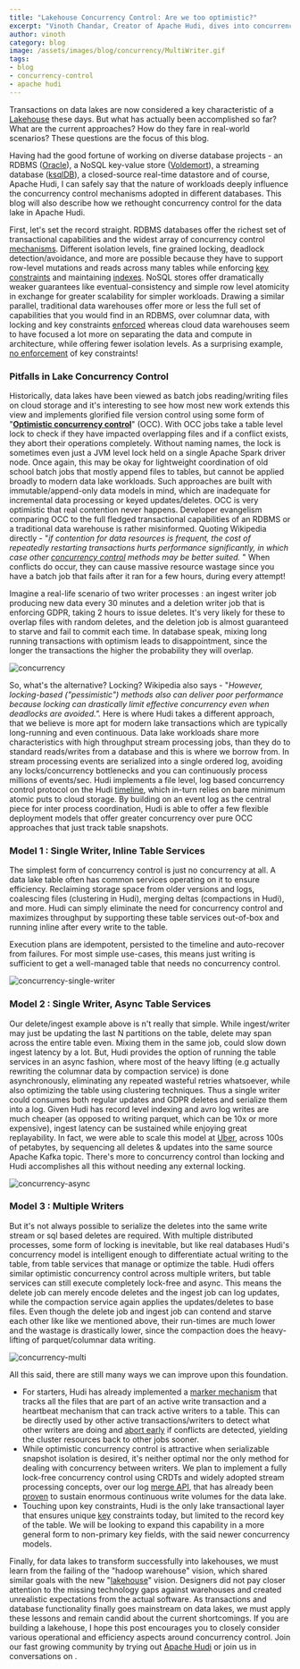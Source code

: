 ```yaml
---
title: "Lakehouse Concurrency Control: Are we too optimistic?"
excerpt: "Vinoth Chandar, Creator of Apache Hudi, dives into concurrency control mechanisms"
author: vinoth
category: blog
image: /assets/images/blog/concurrency/MultiWriter.gif
tags:
- blog
- concurrency-control
- apache hudi
---
```



Transactions on data lakes are now considered a key characteristic of a [Lakehouse](https://hudi.apache.org/blog/2024/07/11/what-is-a-data-lakehouse/) these days. But what has actually been accomplished so far? What are the current approaches? How do they fare in real-world scenarios? These questions are the focus of this blog.

<!--truncate-->

Having had the good fortune of working on diverse database projects - an RDBMS ([Oracle](https://www.oracle.com/database/)), a NoSQL key-value store ([Voldemort](https://www.slideshare.net/vinothchandar/voldemort-prototype-to-production-nectar-edits)), a streaming database ([ksqlDB](https://www.confluent.io/blog/ksqldb-pull-queries-high-availability/)), a closed-source real-time datastore and of course, Apache Hudi, I can safely say that the nature of workloads deeply influence the concurrency control mechanisms adopted in different databases. This blog will also describe how we rethought concurrency control for the data lake in Apache Hudi.

First, let's set the record straight. RDBMS databases offer the richest set of transactional capabilities and the widest array of concurrency control [mechanisms](https://dev.mysql.com/doc/refman/5.7/en/innodb-locking-transaction-model.html). Different isolation levels, fine grained locking, deadlock detection/avoidance, and more are possible because they have to support row-level mutations and reads across many tables while enforcing [key constraints](https://dev.mysql.com/doc/refman/8.0/en/create-table-foreign-keys.html) and maintaining [indexes](https://dev.mysql.com/doc/refman/8.0/en/create-table-secondary-indexes.html). NoSQL stores offer dramatically weaker guarantees like eventual-consistency and simple row level atomicity in exchange for greater scalability for simpler workloads. Drawing a similar parallel, traditional data warehouses offer more or less the full set of capabilities that you would find in an RDBMS, over columnar data, with locking and key constraints [enforced](https://docs.teradata.com/r/a8IdS6iVHR77Z9RrIkmMGg/wFPZS4jwZgSG21GnOIpEsw) whereas cloud data warehouses seem to have focused a lot more on separating the data and compute in architecture, while offering fewer isolation levels. As a surprising example, [no enforcement](https://docs.snowflake.com/en/sql-reference/constraints-overview.html#supported-constraint-types) of key constraints!

### Pitfalls in Lake Concurrency Control

Historically, data lakes have been viewed as batch jobs reading/writing files on cloud storage and it's interesting to see how most new work extends this view and implements glorified file version control using some form of "[**Optimistic concurrency control**](https://en.wikipedia.org/wiki/Optimistic_concurrency_control)" (OCC). With OCC jobs take a table level lock to check if they have impacted overlapping files and if a conflict exists, they abort their operations completely. Without naming names, the lock is sometimes even just a JVM level lock held on a single Apache Spark driver node. Once again, this may be okay for lightweight coordination of old school batch jobs that mostly append files to tables, but cannot be applied broadly to modern data lake workloads. Such approaches are built with immutable/append-only data models in mind, which are inadequate for incremental data processing or keyed updates/deletes. OCC is very optimistic that real contention never happens. Developer evangelism comparing OCC to the full fledged transactional capabilities of an RDBMS or a traditional data warehouse is rather misinformed. Quoting Wikipedia directly - "_if contention for data resources is frequent, the cost of repeatedly restarting transactions hurts performance significantly, in which case other_ [_concurrency control_](https://en.wikipedia.org/wiki/Concurrency_control) _methods may be better suited._ " When conflicts do occur, they can cause massive resource wastage since you have a batch job that fails after it ran for a few hours, during every attempt!

Imagine a real-life scenario of two writer processes : an ingest writer job producing new data every 30 minutes and a deletion writer job that is enforcing GDPR, taking 2 hours to issue deletes. It's very likely for these to overlap files with random deletes, and the deletion job is almost guaranteed to starve and fail to commit each time. In database speak, mixing long running transactions with optimism leads to disappointment, since the longer the transactions the higher the probability they will overlap.

![concurrency](/assets/images/blog/concurrency/ConcurrencyControlConflicts.png)

So, what's the alternative? Locking? Wikipedia also says - "_However, locking-based ("pessimistic") methods also can deliver poor performance because locking can drastically limit effective concurrency even when deadlocks are avoided."._ Here is where Hudi takes a different approach, that we believe is more apt for modern lake transactions which are typically long-running and even continuous. Data lake workloads share more characteristics with high throughput stream processing jobs, than they do to standard reads/writes from a database and this is where we borrow from. In stream processing events are serialized into a single ordered log, avoiding any locks/concurrency bottlenecks and you can continuously process millions of events/sec. Hudi implements a file level, log based concurrency control protocol on the Hudi [timeline](https://hudi.apache.org/docs/timeline), which in-turn relies on bare minimum atomic puts to cloud storage. By building on an event log as the central piece for inter process coordination, Hudi is able to offer a few flexible deployment models that offer greater concurrency over pure OCC approaches that just track table snapshots.

### Model 1 : Single Writer, Inline Table Services

The simplest form of concurrency control is just no concurrency at all. A data lake table often has common services operating on it to ensure efficiency. Reclaiming storage space from older versions and logs, coalescing files (clustering in Hudi), merging deltas (compactions in Hudi), and more. Hudi can simply eliminate the need for concurrency control and maximizes throughput by supporting these table services out-of-box and running inline after every write to the table.

Execution plans are idempotent, persisted to the timeline and auto-recover from failures. For most simple use-cases, this means just writing is sufficient to get a well-managed table that needs no concurrency control.

![concurrency-single-writer](/assets/images/blog/concurrency/SingleWriterInline.gif)

### Model 2 : Single Writer, Async Table Services

Our delete/ingest example above is n't really that simple. While ingest/writer may just be updating the last N partitions on the table, delete may span across the entire table even. Mixing them in the same job, could slow down ingest latency by a lot. But, Hudi provides the option of running the table services in an async fashion, where most of the heavy lifting (e.g actually rewriting the columnar data by compaction service) is done asynchronously, eliminating any repeated wasteful retries whatsoever, while also optimizing the table using clustering techniques. Thus a single writer could consumes both regular updates and GDPR deletes and serialize them into a log. Given Hudi has record level indexing and avro log writes are much cheaper (as opposed to writing parquet, which can be 10x or more expensive), ingest latency can be sustained while enjoying great replayability. In fact, we were able to scale this model at [Uber](https://eng.uber.com/uber-big-data-platform/), across 100s of petabytes, by sequencing all deletes & updates into the same source Apache Kafka topic. There's more to concurrency control than locking and Hudi accomplishes all this without needing any external locking.

![concurrency-async](/assets/images/blog/concurrency/SingleWriterAsync.gif)

### Model 3 : Multiple Writers

But it's not always possible to serialize the deletes into the same write stream or sql based deletes are required. With multiple distributed processes, some form of locking is inevitable, but like real databases Hudi's concurrency model is intelligent enough to differentiate actual writing to the table, from table services that manage or optimize the table. Hudi offers similar optimistic concurrency control across multiple writers, but table services can still execute completely lock-free and async. This means the delete job can merely encode deletes and the ingest job can log updates, while the compaction service again applies the updates/deletes to base files. Even though the delete job and ingest job can contend and starve each other like like we mentioned above, their run-times are much lower and the wastage is drastically lower, since the compaction does the heavy-lifting of parquet/columnar data writing.

![concurrency-multi](/assets/images/blog/concurrency/MultiWriter.gif)

All this said, there are still many ways we can improve upon this foundation.

*   For starters, Hudi has already implemented a [marker mechanism](https://hudi.apache.org/blog/2021/08/18/improving-marker-mechanism/) that tracks all the files that are part of an active write transaction and a heartbeat mechanism that can track active writers to a table. This can be directly used by other active transactions/writers to detect what other writers are doing and [abort early](https://issues.apache.org/jira/browse/HUDI-1575) if conflicts are detected, yielding the cluster resources back to other jobs sooner.
*   While optimistic concurrency control is attractive when serializable snapshot isolation is desired, it's neither optimal nor the only method for dealing with concurrency between writers. We plan to implement a fully lock-free concurrency control using CRDTs and widely adopted stream processing concepts, over our log [merge API](https://github.com/apache/hudi/blob/bc8bf043d5512f7afbb9d94882c4e43ee61d6f06/hudi-common/src/main/java/org/apache/hudi/common/model/HoodieRecordPayload.java#L38), that has already been [proven](https://hudi.apache.org/blog/2021/09/01/building-eb-level-data-lake-using-hudi-at-bytedance/#functionality-support) to sustain enormous continuous write volumes for the data lake.
*   Touching upon key constraints, Hudi is the only lake transactional layer that ensures unique [key](https://hudi.apache.org/docs/key_generation) constraints today, but limited to the record key of the table. We will be looking to expand this capability in a more general form to non-primary key fields, with the said newer concurrency models.

Finally, for data lakes to transform successfully into lakehouses, we must learn from the failing of the "hadoop warehouse" vision, which shared similar goals with the new "[lakehouse](https://hudi.apache.org/blog/2024/07/11/what-is-a-data-lakehouse/)" vision. Designers did not pay closer attention to the missing technology gaps against warehouses and created unrealistic expectations from the actual software. As transactions and database functionality finally goes mainstream on data lakes, we must apply these lessons and remain candid about the current shortcomings. If you are building a lakehouse, I hope this post encourages you to closely consider various operational and efficiency aspects around concurrency control. Join our fast growing community by trying out [Apache Hudi](https://hudi.apache.org/docs/overview) or join us in conversations on <SlackCommunity title="Slack" />.
